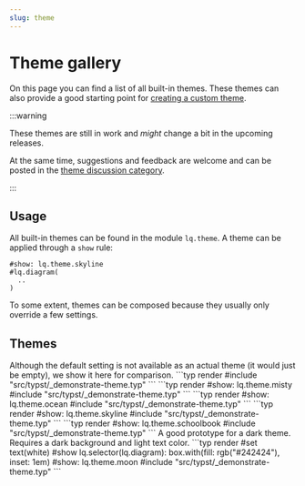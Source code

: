 ```yaml
---
slug: theme
---
```

# Theme gallery

On this page you can find a list of all built-in themes. 
These themes can also provide a good starting point for [creating a custom theme](docs/tutorials/styling-and-themes). 


:::warning

These themes are still in work and _might_ change a bit in the upcoming releases. 

At the same time, suggestions and feedback are welcome and can be posted in the [theme discussion category](https://github.com/orgs/lilaq-project/discussions/categories/themes). 

:::

## Usage

All built-in themes can be found in the module `lq.theme`. A theme can be applied through a `show` rule:
```typ
#show: lq.theme.skyline
#lq.diagram(
  ..
)
```
To some extent, themes can be composed because they usually only override a few settings. 

## Themes 

<LilaqTheme>
Although the default setting is not available as an actual theme (it would just be empty), we show it here for comparison.  
```typ render
#include "src/typst/_demonstrate-theme.typ"
```
</LilaqTheme>


<LilaqTheme name="misty">
```typ render
#show: lq.theme.misty
#include "src/typst/_demonstrate-theme.typ"
```
</LilaqTheme>


<LilaqTheme name="ocean">
```typ render
#show: lq.theme.ocean
#include "src/typst/_demonstrate-theme.typ"
```
</LilaqTheme>


<LilaqTheme name="skyline">
```typ render
#show: lq.theme.skyline
#include "src/typst/_demonstrate-theme.typ"
```
</LilaqTheme>


<LilaqTheme name="schoolbook">
```typ render
#show: lq.theme.schoolbook
#include "src/typst/_demonstrate-theme.typ"
```
</LilaqTheme>


<LilaqTheme name="moon">
A good prototype for a dark theme. Requires a dark background and light text color. 
```typ render
#set text(white)
#show lq.selector(lq.diagram): box.with(fill: rgb("#242424"), inset: 1em)
#show: lq.theme.moon
#include "src/typst/_demonstrate-theme.typ"
```
</LilaqTheme>
